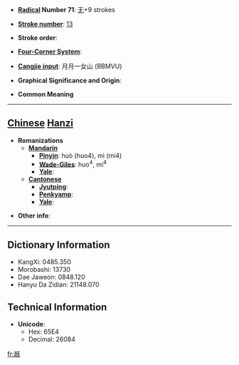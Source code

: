 * '''[[Wiktionary:Chinese radical index| Radical]] Number 71''': [[Wiktionary:Chinese radical index 无|无]]+9 strokes

* '''[[Wiktionary:Chinese total strokes index|Stroke number]]''': [[Wiktionary:Chinese total strokes index 13|13]]

* '''Stroke order''': 

* '''[[Wiktionary:Chinese four corner index|Four-Corner System]]''': 

* '''[[Wiktionary:Chinese Cangjie index|Cangjie input]]''': 月月一女山 (BBMVU)

* '''Graphical Significance and Origin''': 

* '''Common Meaning'''

----

== [[Chinese]] [[Hanzi]] ==

* '''Romanizations'''
** '''[[Mandarin]]'''
*** '''[[Pinyin]]''': huò (huo4), mì (mi4)
*** '''[[Wade-Giles]]''': huo<sup>4</sup>, mi<sup>4</sup>
*** '''[[Yale]]''': 
** '''[[Cantonese]]'''
*** '''[[Jyutping]]''':
*** '''[[Penkyamp]]''': 
*** '''[[Yale]]''': 

* '''Other info''': 

----

== Dictionary Information ==

* KangXi: 0485.350
* Morobashi: 13730
* Dae Jaweon: 0848.120
* Hanyu Da Zidian: 21148.070

== Technical Information ==

* '''Unicode''':
** Hex: 65E4
** Decimal: 26084

[[fr:旤]]